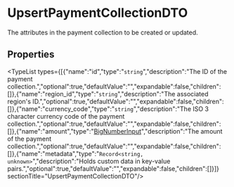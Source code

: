 
# UpsertPaymentCollectionDTO

The attributes in the payment collection to be created or updated.

## Properties

<TypeList types={[{"name":"id","type":"`string`","description":"The ID of the payment collection.","optional":true,"defaultValue":"","expandable":false,"children":[]},{"name":"region_id","type":"`string`","description":"The associated region's ID.","optional":true,"defaultValue":"","expandable":false,"children":[]},{"name":"currency_code","type":"`string`","description":"The ISO 3 character currency code of the payment collection.","optional":true,"defaultValue":"","expandable":false,"children":[]},{"name":"amount","type":"[BigNumberInput](../types/types.BigNumberInput.mdx)","description":"The amount of the payment collection.","optional":true,"defaultValue":"","expandable":false,"children":[]},{"name":"metadata","type":"`Record<string, unknown>`","description":"Holds custom data in key-value pairs.","optional":true,"defaultValue":"","expandable":false,"children":[]}]}  sectionTitle="UpsertPaymentCollectionDTO"/>

